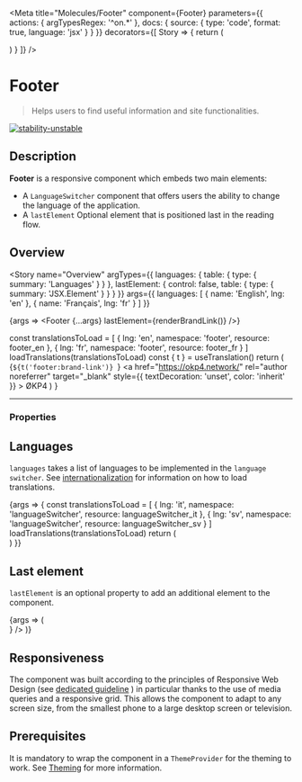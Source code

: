 
<Meta
  title="Molecules/Footer"
  component={Footer}
  parameters={{
    actions: { argTypesRegex: '^on.*' },
    docs: {
      source: {
        type: 'code',
        format: true,
        language: 'jsx'
      }
    }
  }}
  decorators={[
    Story => {
      return (
        <ThemeProvider>
          <div className="story-theme-switcher">
            <ThemeSwitcher />
          </div>
          <Story />
        </ThemeProvider>
      )
    }
  ]}
/>

# Footer

> Helps users to find useful information and site functionalities.

[![stability-unstable](https://img.shields.io/badge/stability-unstable-yellow.svg)](https://github.com/emersion/stability-badges#unstable)

## Description

**Footer** is a responsive component which embeds two main elements:

- A `LanguageSwitcher` component that offers users the ability to change the language of the application.
- A `lastElement` Optional element that is positioned last in the reading flow.

## Overview

<Story
  name="Overview"
  argTypes={{
    languages: {
      table: {
        type: { summary: 'Languages' }
      }
    },
    lastElement: {
      control: false,
      table: {
        type: { summary: 'JSX.Element' }
      }
    }
  }}
  args={{
    languages: [
      {
        name: 'English',
        lng: 'en'
      },
      {
        name: 'Français',
        lng: 'fr'
      }
    ]
  }}
>
  {args => <Footer {...args} lastElement={renderBrandLink()} />}
</Story>

  const translationsToLoad = [
    { lng: 'en', namespace: 'footer', resource: footer_en },
    { lng: 'fr', namespace: 'footer', resource: footer_fr }
  ]
  loadTranslations(translationsToLoad)
  const { t } = useTranslation()
  return (
    <Typography as="p" color="invariant-text" fontSize="x-small" fontWeight="xlight" noWrap>
      {`${t('footer:brand-link')} `}
      <Typography color="invariant-text" fontSize="x-small" fontWeight="bold">
        <a
          href="https://okp4.network/"
          rel="author noreferrer"
          target="_blank"
          style={{ textDecoration: 'unset', color: 'inherit' }}
        >
          ØKP4
        </a>
      </Typography>
    </Typography>
  )
}

---

### Properties

<ArgsTable story="Overview" />

## Languages

`languages` takes a list of languages to be implemented in the `language switcher`.
See <a href="?path=/docs/guidelines-internationalization--page">internationalization</a>
for information on how to load translations.

<Canvas>
  <Story name="Languages">
    {args => {
      const translationsToLoad = [
        { lng: 'it', namespace: 'languageSwitcher', resource: languageSwitcher_it },
        { lng: 'sv', namespace: 'languageSwitcher', resource: languageSwitcher_sv }
      ]
      loadTranslations(translationsToLoad)
      return (
        <Footer
          languages={[
            {
              name: 'English',
              lng: 'en'
            },
            {
              name: 'Français',
              lng: 'fr'
            },
            {
              name: 'Italiano',
              lng: 'it'
            },
            {
              name: 'Svenska',
              lng: 'sv'
            }
          ]}
        />
      )
    }}
  </Story>
</Canvas>

## Last element

`lastElement` is an optional property to add an additional element to the component.

<Canvas>
  <Story name="Last element">
    {args => (
      <Footer
        languages={[
          {
            name: 'English',
            lng: 'en'
          },
          {
            name: 'Français',
            lng: 'fr'
          }
        ]}
        lastElement={<Button label="ØKP4" />}
      />
    )}
  </Story>
</Canvas>

## Responsiveness

The component was built according to the principles of Responsive Web Design (see <a href="?path=/docs/guidelines-responsive-web-design--page">dedicated guideline</a> ) in particular thanks to the use of media queries and a responsive grid.
This allows the component to adapt to any screen size, from the smallest phone to a large desktop screen or television.

## Prerequisites

It is mandatory to wrap the component in a `ThemeProvider` for the theming to work.
See <a href="?path=/docs/atoms-brand-identity-theming--theming">Theming</a> for more information.
